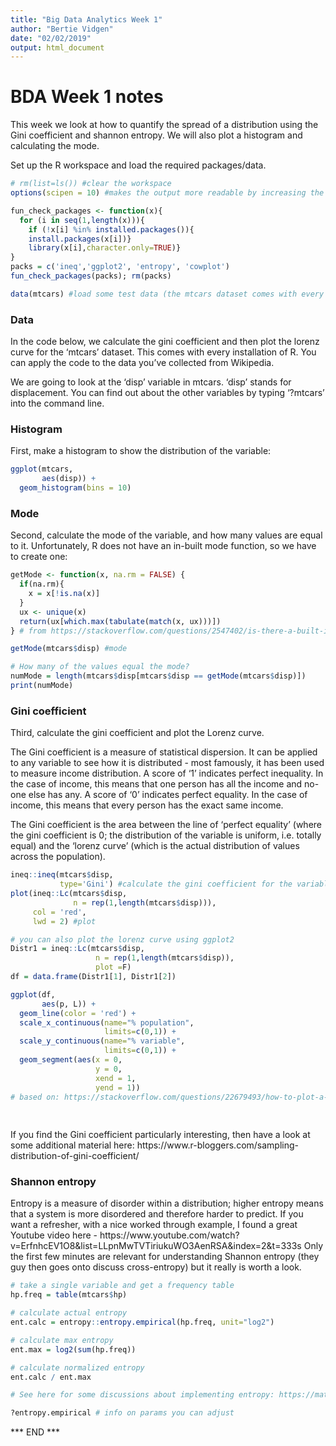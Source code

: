 ```yaml
---
title: "Big Data Analytics Week 1"
author: "Bertie Vidgen"
date: "02/02/2019"
output: html_document
---
```

 
# BDA Week 1 notes

This week we look at how to quantify the spread of a distribution using the Gini coefficient and shannon entropy. We will also plot a histogram and calculating the mode.

Set up the R workspace and load the required packages/data.

```r
# rm(list=ls()) #clear the workspace
options(scipen = 10) #makes the output more readable by increasing the number of values before scientific notation is used.

fun_check_packages <- function(x){
  for (i in seq(1,length(x))){
    if (!x[i] %in% installed.packages()){
    install.packages(x[i])}
    library(x[i],character.only=TRUE)}
}
packs = c('ineq','ggplot2', 'entropy', 'cowplot')
fun_check_packages(packs); rm(packs)

data(mtcars) #load some test data (the mtcars dataset comes with every R installation)
```

### Data
In the code below, we calculate the gini coefficient and then plot the lorenz curve for the 'mtcars' dataset. This comes with every installation of R. You can apply the code to the data you've collected from Wikipedia.

We are going to look at the 'disp' variable in mtcars. 'disp' stands for displacement. You can find out about the other variables by typing '?mtcars' into the command line.

### Histogram
First, make a histogram to show the distribution of the variable:

```r
ggplot(mtcars,
       aes(disp)) +
  geom_histogram(bins = 10)
```

### Mode
Second, calculate the mode of the variable, and how many values are equal to it.
Unfortunately, R does not have an in-built mode function, so we have to create one:

```r
getMode <- function(x, na.rm = FALSE) {
  if(na.rm){
    x = x[!is.na(x)]
  }
  ux <- unique(x)
  return(ux[which.max(tabulate(match(x, ux)))])
} # from https://stackoverflow.com/questions/2547402/is-there-a-built-in-function-for-finding-the-mode

getMode(mtcars$disp) #mode

# How many of the values equal the mode?
numMode = length(mtcars$disp[mtcars$disp == getMode(mtcars$disp)])
print(numMode)
```

### Gini coefficient
Third, calculate the gini coefficient and plot the Lorenz curve.

The Gini coefficient is a measure of statistical dispersion. It can be applied to any variable to see how it is distributed - most famously, it has been used to measure income distribution. A score of '1' indicates perfect inequality. In the case of income, this means that one person has all the income and no-one else has any. A score of '0' indicates perfect equality. In the case of income, this means that every person has the exact same income.

The Gini coefficient is the area between the line of 'perfect equality' (where the gini coefficient is 0; the distribution of the variable is uniform, i.e. totally equal) and the 'lorenz curve' (which is the actual distribution of values across the population).

```r
ineq::ineq(mtcars$disp,
           type='Gini') #calculate the gini coefficient for the variable disp
plot(ineq::Lc(mtcars$disp,
              n = rep(1,length(mtcars$disp))),
     col = 'red',
     lwd = 2) #plot

# you can also plot the lorenz curve using ggplot2
Distr1 = ineq::Lc(mtcars$disp,
                   n = rep(1,length(mtcars$disp)),
                   plot =F)
df = data.frame(Distr1[1], Distr1[2])

ggplot(df,
       aes(p, L)) +
  geom_line(color = 'red') +
  scale_x_continuous(name="% population",
                     limits=c(0,1)) + 
  scale_y_continuous(name="% variable",
                     limits=c(0,1)) +
  geom_segment(aes(x = 0,
                   y = 0,
                   xend = 1,
                   yend = 1)) 
# based on: https://stackoverflow.com/questions/22679493/how-to-plot-a-nice-lorenz-curve-for-factors-in-r-ggplot
  
  
```

If you find the Gini coefficient particularly interesting, then have a look at some additional material here: https://www.r-bloggers.com/sampling-distribution-of-gini-coefficient/


### Shannon entropy
Entropy is a measure of disorder within a distribution; higher entropy means that a system is more disordered and therefore harder to predict. If you want a refresher, with a nice worked through example, I found a great Youtube video here - https://www.youtube.com/watch?v=ErfnhcEV1O8&list=LLpnMwTVTiriukuWO3AenRSA&index=2&t=333s Only the first few minutes are relevant for understanding Shannon entropy (they guy then goes onto discuss cross-entropy) but it really is worth a look.

```r
# take a single variable and get a frequency table
hp.freq = table(mtcars$hp)

# calculate actual entropy
ent.calc = entropy::entropy.empirical(hp.freq, unit="log2")

# calculate max entropy
ent.max = log2(sum(hp.freq))

# calculate normalized entropy
ent.calc / ent.max

# See here for some discussions about implementing entropy: https://math.stackexchange.com/questions/395121/how-entropy-scales-with-sample-size

?entropy.empirical # info on params you can adjust
```

*** END ***




